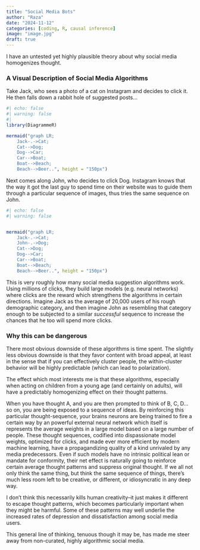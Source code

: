 ```yaml
---
title: "Social Media Bots"
author: "Raza"
date: "2024-11-12"
categories: [coding, R, causal inference]
image: "image.jpg"
draft: true 
---
```


I have an untested yet highly plausible theory about why social media homogenizes thought.

### A Visual Description of Social Media Algorithms

Take Jack, who sees a photo of a cat on Instagram and decides to click it. He then falls down a rabbit hole of suggested posts...

```r
#| echo: false
#| warning: false
#| 
library(DiagrammeR)

mermaid("graph LR;
    Jack-.->Cat;
    Cat-->Dog;
    Dog-->Car;
    Car-->Boat;
    Boat-->Beach;
    Beach-->Beer..", height = "150px")

```

Next comes along John, who decides to click Dog. Instagram knows that the way it got the last guy to spend time on their website was to guide them through a particular sequence of images, thus tries the same sequence on John.

```r
#| echo: false
#| warning: false


mermaid("graph LR;
    Jack-.->Cat;
    John-.->Dog;
    Cat-->Dog;
    Dog-->Car;
    Car-->Boat;
    Boat-->Beach;
    Beach-->Beer..", height = "150px")

```

This is very roughly how many social media suggestion algorithms work. Using millions of clicks, they build large models (e.g. neural networks) where clicks are the reward which strengthens the algorithms in certain directions. Imagine Jack as the average of 20,000 users of his rough demographic category, and then imagine John as resembling that category enough to be subjected to a similar *successful* sequence to increase the chances that he too will spend more clicks.

### Why this can be dangerous

There most obvious downside of these algorithms is time spent. The slightly less obvious downside is that they favor content with broad appeal, at least in the sense that if you can effectively cluster people, the within-cluster behavior will be highly predictable (which can lead to polarization).

The effect which most interests me is that these algorithms, especially when acting on children from a young age (and certainly on adults), will have a predictably homogenizing effect on their thought patterns.

When you have thought A, and you are then prompted to think of B, C, D... so on, you are being exposed to a sequence of ideas. By reinforcing this particular thought-sequence, your brains neurons are being trained to fire a certain way by an powerful external neural network which itself is represents the average weights in a large model based on a large number of people. These thought sequences, codified into dispassionate model weights, optimized for clicks, and made ever more efficient by modern machine learning, have a propagandizing quality of a kind unrivaled by any media predecessors. Even if such models have no intrinsic political lean or mandate for conformity, their net effect is naturally going to reinforce certain average thought patterns and suppress original thought. If we all not only think the same thing, but think the same sequence of things, there's much less room left to be creative, or different, or idiosyncratic in any deep way.

I don't think this necessarily kills human creativity--it just makes it different to escape thought patterns, which becomes particularly important when they might be harmful. Some of these patterns may well underlie the increased rates of depression and dissatisfaction among social media users.

This general line of thinking, tenuous though it may be, has made me steer away from non-curated, highly algorithmic social media.
